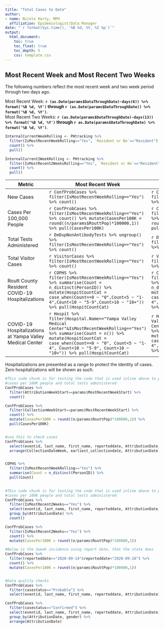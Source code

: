 ```yaml
---
title: "Total Cases to Date"
author:
- name: Nicole Harty, MPH
  affiliation: Epidemiologist/Data Manager
date: "`r format(Sys.time(), '%B %d, %Y, %I %p')`"
output: 
  html_document:
    toc: true
    toc_float: true
    toc_depth: 5
    css: template.css
---
```


## Most Recent Week and Most Recent Two Weeks 
The following numbers reflect the most recent week and two week period through two days ago.   
  
Most Recent Week: **`r (as.Date(params$DataThroughDate)-days(6)) %>% format('%B %d, %Y')` through `r (as.Date(params$DataThroughDate)) %>% format('%B %d, %Y')`**.  
Most Recent Two Weeks: **`r (as.Date(params$DataThroughDate)-days(13)) %>% format('%B %d, %Y')` through `r as.Date(params$DataThroughDate) %>% format('%B %d, %Y')`**.  

```r
InternalCurrentWeekRolling <- PHtracking %>%  
  filter(IsMostRecentWeekRolling=="Yes", `Resident or No`=="Resident") %>% 
  count() %>%
  pull()

InternalCurrent2WeekRolling <- PHtracking %>%  
  filter(IsMostRecent2WeeksRolling=="Yes", `Resident or No`=="Resident") %>% 
  count() %>%
  pull()
```

|Metric|Most Recent Week|Most Recent Two Weeks|
|-----|------|-----|
|New Cases|`r ConfProbCases %>% filter(IsMostRecentWeekRolling=="Yes") %>% count()`|`r ConfProbCases %>% filter(IsMostRecent2WeeksRolling=="Yes") %>% count()`|  
|Cases Per 100,000 People|`r ConfProbCases %>% filter(IsMostRecentWeekRolling=="Yes") %>% count() %>% mutate(CasesPer100K = round((n/params$RouttPop)*100000,1)) %>% pull(CasesPer100K)`|`r ConfProbCases %>% filter(IsMostRecent2WeeksRolling=="Yes") %>% count() %>% mutate(CasesPer100K = round((n/params$RouttPop)*100000,1)) %>% pull(CasesPer100K)`|  
|Total Tests Administered|`r DeDupNonAntibodyTests %>% ungroup() %>% filter(IsMostRecentWeekRolling=="Yes") %>% count()`|`r DeDupNonAntibodyTests %>% ungroup() %>% filter(IsMostRecent2WeeksRolling=="Yes") %>% count()`|  
|Total Visitor Cases|`r VisitorCases %>%  filter(IsMostRecentWeekRolling=="Yes") %>% count()`|`r VisitorCases %>%  filter(IsMostRecent2WeeksRolling=="Yes") %>% count()`|  
|Routt County Resident COVID-19 Hospitalizations|`r COPHS %>% filter(IsMostRecentWeekRolling=="Yes") %>% summarise(Count = n_distinct(PersonID)) %>% mutate(HospitCountCat = case_when(Count==0 ~ "0",Count<5 ~ "1-4",Count<10 ~ "5-9",Count>10 ~ "10+")) %>% pull(HospitCountCat)`|`r COPHS %>% filter(IsMostRecent2WeeksRolling=="Yes") %>% summarise(Count = n_distinct(PersonID)) %>% mutate(HospitCountCat = case_when(Count==0 ~ "0",Count<5 ~ "1-4",Count<10 ~ "5-9",Count>10 ~ "10+")) %>% pull(HospitCountCat)`|
|COVID-19 Hospitalizations at Yampa Valley Medical Center|`r Hospit %>% filter(Hospital.Name=="Yampa Valley Medical Center"&IsMostRecentWeekRolling=="Yes") %>% summarise(Count = n()) %>% mutate(HospitCountCat = case_when(Count==0 ~ "0", Count<5 ~ "1-4", Count<10 ~ "5-9", Count>10 ~ "10+")) %>% pull(HospitCountCat)`|`r Hospit %>% filter(Hospital.Name=="Yampa Valley Medical Center"&IsMostRecent2WeeksRolling=="Yes") %>% summarise(Count = n()) %>% mutate(HospitCountCat = case_when(Count==0 ~ "0",Count<5 ~ "1-4",Count<10 ~ "5-9",Count>10 ~ "10+")) %>% pull(HospitCountCat)`|  
  
Hospitalizations are presented as a range to protect the identity of cases. Zero hospitalizations will be shown as such.

```r
#This code chunk is for testing the code that is used inline above to produce number of incident cases in the current week,
#cases per 100K people and total tests administered
ConfProbCases %>%
  filter(AttributionWeekStart==params$MostRecentWeekStart) %>%
  count()

ConfProbCases %>%
  filter(CollectionWeekStart==params$MostRecentWeekStart) %>%
  count() %>%
  mutate(CasesPer100K = round((n/params$RouttPop)*100000,1)) %>%
  pull(CasesPer100K)


#use this to check cases
ConfProbCases %>%
  select(eventid, last_name, first_name, reporteddate, AttributionDate, CollectionDateWeek, earliest_collectiondate) %>%
  arrange(CollectionDateWeek, earliest_collectiondate, AttributionDate)


COPHS %>%
  filter(IsMostRecentWeekRolling=="Yes") %>%
  summarise(Count = n_distinct(PersonID)) %>%
  pull(Count)
  
```
```r
#This code chunk is for testing the code that is used inline above to produce number of incident cases in the current week,
#cases per 100K people and total tests administered
ConfProbCases %>%
  filter(IsMostRecent2Weeks=="Yes") %>%
  select(eventid, last_name, first_name, reporteddate, AttributionDate, casestatus) %>%
  group_by(AttributionDate) %>%
  count()

ConfProbCases %>%
  filter(IsMostRecent2Weeks=="Yes") %>%
  count() %>%
  mutate(CasesPer100K = round((n/params$RouttPop)*100000,1))

#Below is the 2week incidence using report date, that the state does
ConfProbCases %>%
  filter(reporteddate>="2020-09-14"&reporteddate<"2020-09-28") %>%
  count() %>%
  mutate(CasesPer100K = round((n/params$RouttPop)*100000,1))


#Data quality checks
ConfProbCases %>%
  filter(casestatus=="Probable") %>%
  select(eventid, last_name, first_name, reporteddate, AttributionDate)

ConfProbCases %>%
  filter(casestatus=="Confirmed") %>%
  select(eventid, last_name, first_name, reporteddate, AttributionDate, gender) %>%
  group_by(AttributionDate, gender) %>%
  arrange(AttributionDate)
```

